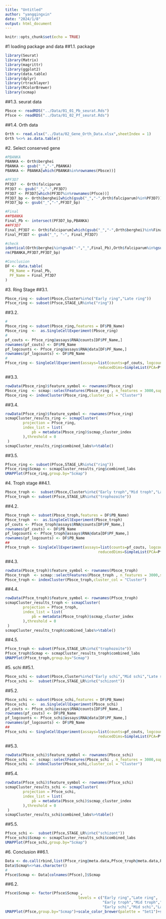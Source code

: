 ```yaml
---
title: "Untitled"
author: "yangqingxin"
date: "2024/1/8"
output: html_document
---
```


```r
knitr::opts_chunk$set(echo = TRUE)
```

#1 loading package and data
##1.1. package
```r
library(Seurat)
library(Matrix)
library(magrittr)
library(ggplot2)
library(data.table)
library(dplyr)
library(rtracklayer)
library(RColorBrewer)
library(scmap)
```
##1.3. seurat data
```r
Pbsce <- readRDS("../Data/01_01_Pb_seurat.Rds")
Pfsce <- readRDS("../Data/01_02_Pf_seurat.Rds")
```
##1.4. Orth data
```r
Orth <- read.xlsx("../Data/02_Gene_Orth_Data.xlsx",sheetIndex = 1)
Orth %<>% as.data.table()
```

#2. Select conserved gene
```r
#PBANKA
PBANKA <- Orth$berghei
PBANKA <- gsub("_","-",PBANKA)
PBANKA <- PBANKA[which(PBANKA%in%rownames(Pbsce))]

#PF3D7
PF3D7  <- Orth$falciparum
PF3D7 <- gsub("_","-",PF3D7)
PF3D7 <- PF3D7[which(PF3D7%in%rownames(Pfsce))]
PF3D7_bp <- Orth$berghei[which(gsub("_","-",Orth$falciparum)%in%PF3D7)]
PF3D7_bp <- gsub("_","-",PF3D7_bp)

#Final
##PBANKA
Final_Pb <- intersect(PF3D7_bp,PBANKA)
##PF3D7
Final_Pf3D7 <- Orth$falciparum[which(gsub("_","-",Orth$berghei)%in%Final_Pb)]
Final_Pf3D7 <- gsub("_", "-", Final_Pf3D7)

#check
identical(Orth$berghei%in%gsub("-","_",Final_Pb),Orth$falciparum%in%gsub("-","_",Final_Pf3D7))
rm(PBANKA,PF3D7,PF3D7_bp)

#Conclusion
DF <- data.table(
  PB_Name = Final_Pb,
  PF_Name = Final_Pf3D7
)
```

#3. Ring Stage
##3.1. 
```r
Pbsce_ring <- subset(Pbsce,Cluster%in%c("Early ring","Late ring"))
Pfsce_ring <- subset(Pfsce,STAGE_LR%in%c("ring"))
```
##3.2. 
```r
#
Pbsce_ring <- subset(Pbsce_ring,features = DF$PB_Name)
Pbsce_ring  <-  as.SingleCellExperiment(Pbsce_ring)
#
pf_couts <- Pfsce_ring@assays$RNA@counts[DF$PF_Name,]
rownames(pf_couts) <- DF$PB_Name
pf_logcounts <- Pfsce_ring@assays$RNA@data[DF$PF_Name,]
rownames(pf_logcounts) <- DF$PB_Name
#
Pfsce_ring <- SingleCellExperiment(assays=list(counts=pf_couts, logcounts=pf_logcounts),
                                          reducedDims=SimpleList(PCA=Pfsce_ring@reductions$pca, uMAP=Pfsce_ring@reductions$umap))

```
##3.3. 
```r
rowData(Pbsce_ring)$feature_symbol <- rownames(Pbsce_ring) 
Pbsce_ring  <- scmap::selectFeatures(Pbsce_ring , n_features = 3000,suppress_plot = FALSE)
Pbsce_ring <- indexCluster(Pbsce_ring,cluster_col = "Cluster")
```
##3.4. 
```r
rowData(Pfsce_ring)$feature_symbol <- rownames(Pfsce_ring) 
scmapCluster_results_ring <- scmapCluster(     
        projection = Pfsce_ring,      
        index_list = list(         
            pb = metadata(Pbsce_ring)$scmap_cluster_index     
        ),threshold = 0
 )
scmapCluster_results_ring$combined_labs%>%table()
```
##3.5. 
```r
Pfsce_ring <- subset(Pfsce,STAGE_LR%in%c("ring"))
Pfsce_ring$Scmap <- scmapCluster_results_ring$combined_labs
UMAPPlot(Pfsce_ring,group.by="Scmap")
```

#4. Troph stage
##4.1. 
```r
Pbsce_troph <-  subset(Pbsce,Cluster%in%c("Early troph","Mid troph","Late troph"))
Pfsce_troph <- subset(Pfsce,STAGE_LR%in%c("trophozoite"))
```
##4.2. 
```r
Pbsce_troph <- subset(Pbsce_troph,features = DF$PB_Name)
Pbsce_troph  <-  as.SingleCellExperiment(Pbsce_troph)
pf_couts <- Pfsce_troph@assays$RNA@counts[DF$PF_Name,]
rownames(pf_couts) <- DF$PB_Name
pf_logcounts <- Pfsce_troph@assays$RNA@data[DF$PF_Name,]
rownames(pf_logcounts) <- DF$PB_Name
##
Pfsce_troph <- SingleCellExperiment(assays=list(counts=pf_couts, logcounts=pf_logcounts),
                                          reducedDims=SimpleList(PCA=Pfsce_troph@reductions$pca, uMAP=Pfsce_troph@reductions$umap))

```
##4.3. 
```r
rowData(Pbsce_troph)$feature_symbol <- rownames(Pbsce_troph) 
Pbsce_troph  <- scmap::selectFeatures(Pbsce_troph , n_features = 3000,suppress_plot = FALSE)
Pbsce_troph <- indexCluster(Pbsce_troph,cluster_col = "Cluster")
```
##4.4. 
```r
rowData(Pfsce_troph)$feature_symbol <- rownames(Pfsce_troph) 
scmapCluster_results_troph <- scmapCluster(     
        projection = Pfsce_troph,      
        index_list = list(         
            pb = metadata(Pbsce_troph)$scmap_cluster_index     
        ),threshold = 0
 )
scmapCluster_results_troph$combined_labs%>%table()
```
##4.5. 
```r
Pfsce_troph <- subset(Pfsce,STAGE_LR%in%c("trophozoite"))
Pfsce_troph$Scmap <- scmapCluster_results_troph$combined_labs
UMAPPlot(Pfsce_troph,group.by="Scmap")
```

#5. schi
##5.1. 
```r
Pbsce_schi <- subset(Pbsce,Cluster%in%c("Early schi","Mid schi","Late schi"))
Pfsce_schi <-  subset(Pfsce,STAGE_LR%in%c("schizont"))
```
##5.2. 
```r
Pbsce_schi <- subset(Pbsce_schi,features = DF$PB_Name)
Pbsce_schi  <-  as.SingleCellExperiment(Pbsce_schi)
pf_couts <- Pfsce_schi@assays$RNA@counts[DF$PF_Name,]
rownames(pf_couts) <- DF$PB_Name
pf_logcounts <- Pfsce_schi@assays$RNA@data[DF$PF_Name,]
rownames(pf_logcounts) <- DF$PB_Name
##
Pfsce_schi <- SingleCellExperiment(assays=list(counts=pf_couts, logcounts=pf_logcounts),
                                          reducedDims=SimpleList(PCA=Pfsce_schi@reductions$pca, uMAP=Pfsce_schi@reductions$umap))

```
##5.3. 
```r
rowData(Pbsce_schi)$feature_symbol <- rownames(Pbsce_schi) 
Pbsce_schi  <- scmap::selectFeatures(Pbsce_schi , n_features = 3000,suppress_plot = FALSE)
Pbsce_schi <- indexCluster(Pbsce_schi,cluster_col = "Cluster")
```
##5.4.
```r
rowData(Pfsce_schi)$feature_symbol <- rownames(Pfsce_schi) 
scmapCluster_results_schi <- scmapCluster(     
        projection = Pfsce_schi,      
        index_list = list(         
            pb = metadata(Pbsce_schi)$scmap_cluster_index     
        ),threshold = 0
 )
scmapCluster_results_schi$combined_labs%>%table()
```
##5.5.
```r
Pfsce_schi <-  subset(Pfsce,STAGE_LR%in%c("schizont"))
Pfsce_schi$Scmap <- scmapCluster_results_schi$combined_labs
UMAPPlot(Pfsce_schi,group.by="Scmap")
```

#6. Conclusion
##6.1. 
```r
Data <- do.call(rbind,list(Pfsce_ring@meta.data,Pfsce_troph@meta.data,Pfsce_schi@meta.data))
Data$Scmap%<>%as.character()
#
Pfsce$Scmap <- Data[colnames(Pfsce),]$Scmap
```
##6.2. 
```r
Pfsce$Scmap <- factor(Pfsce$Scmap ,
                                 levels = c("Early ring","Late ring",
                                            "Early troph","Mid troph","Late troph",
                                            "Early schi","Mid schi","Late schi"))
UMAPPlot(Pfsce,group.by="Scmap")+scale_color_brewer(palette = "Set1")+scale_x_reverse()+scale_y_reverse()
```


